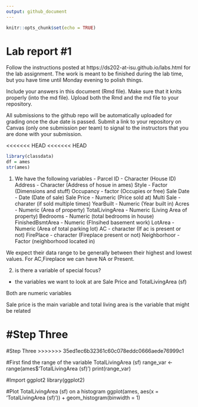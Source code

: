 ```yaml
---
output: github_document
---
```


<!-- README.md is generated from README.Rmd. Please edit the README.Rmd file -->


```r
knitr::opts_chunk$set(echo = TRUE)
```

# Lab report #1

Follow the instructions posted at https://ds202-at-isu.github.io/labs.html for the lab assignment. The work is meant to be finished during the lab time, but you have time until Monday evening to polish things.

Include your answers in this document (Rmd file). Make sure that it knits properly (into the md file). Upload both the Rmd and the md file to your repository.  

All submissions to the github repo will be automatically uploaded for grading once the due date is passed.
Submit a link to your repository on Canvas (only one submission per team) to signal to the instructors that you are done with your submission.

<<<<<<< HEAD
<<<<<<< HEAD
```r
library(classdata)
df = ames
str(ames)
```
1. We have the following variables - 
Parcel ID - Character    (House ID)
Address - Character      (Address of hosue in ames)
Style - Factor           (Dimensions and stuff)
Occupancy - factor       (Occupies or free)
Sale Date - Date         (Date of sale)
Sale Price - Numeric     (Price sold at)
Multi Sale - charater    (if sold multiple times)
YearBuilt - Numeric      (Year built in)
Acres - Numeric          (Area of property)
TotalLivingArea - Numeric (Living Area of property)
Bedrooms - Numeric        (total bedrooms in house)
FinishedBsmtArea - Numeric  (FInsihed basement work)
LotArea - Numeric  (Area of total parking lot)
AC - character (If ac is present or not)
FirePlace - character   (Fireplace present or not)
Neighborhoor - Factor   (neighborhood located in)

We expect their data range to be generally between their highest and lowest values. For AC,Fireplace we can have NA or Present. 
 


2. is there a variable of special focus?
 - the variables we want to look at are Sale Price and TotalLivingArea (sf)
 
Both are numeric variables

Sale price is the main variable and total living area is the variable that might be related
 
 #Step Three
=======
#Step Three
>>>>>>> 35ed1ec6b32361c60c078eddc0666aede76999c1

#First find the range of the variable TotalLivingArea (sf)
range_var <- range(ames$'TotalLivingArea (sf)')
print(range_var)

#Import ggplot2
library(ggplot2)

#Plot TotalLivingArea (sf) on a histogram
ggplot(ames, aes(x = 'TotalLivingArea (sf)')) +
  geom_histogram(binwidth = 1)

